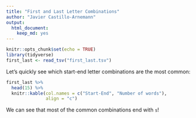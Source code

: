 ```yaml
---
title: "First and Last Letter Combinations"
author: "Javier Castillo-Arnemann"
output:
  html_document:
    keep_md: yes
---
```


```r
knitr::opts_chunk$set(echo = TRUE)
library(tidyverse)
first_last <- read_tsv("first_last.tsv")
```

Let's quickly see which start-end letter combinations are the most common:

```r
first_last %>%
  head(15) %>%
  knitr::kable(col.names = c("Start-End", "Number of words"),
               align = "c")
```

We can see that most of the common combinations end with `s`!